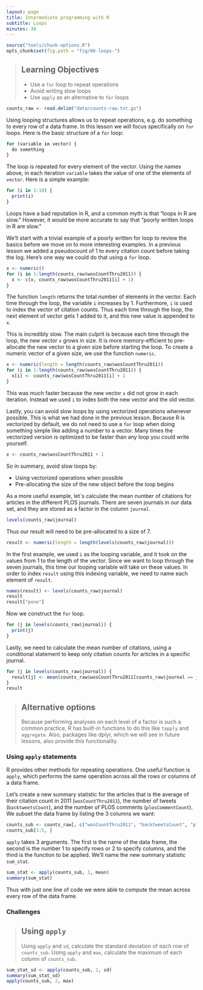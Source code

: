 ```yaml
---
layout: page
title: Intermediate programming with R
subtitle: Loops
minutes: 30
---
```


```r
source("tools/chunk-options.R")
opts_chunk$set(fig.path = "fig/06-loops-")
```

> ## Learning Objectives {.objectives}
>
> *  Use a `for` loop to repeat operations
> *  Avoid writing slow loops
> *  Use `apply` as an alternative to `for` loops

```r
counts_raw <- read.delim("data/counts-raw.txt.gz")
```

Using looping structures allows us to repeat operations, e.g. do something to every row of a data frame.
In this lesson we will focus specifically on `for` loops.
Here is the basic structure of a `for` loop:

```r
for (variable in vector) {
  do something
}
```

The loop is repeated for every element of the vector.
Using the names above, in each iteration `variable` takes the value of one of the elements of `vector`.
Here is a simple example:

```r
for (i in 1:10) {
  print(i)
}
```

Loops have a bad reputation in R, and a common myth is that "loops in R are slow."
However, it would be more accurate to say that "poorly written loops in R are slow."

We'll start with a trivial example of a poorly written for loop to review the basics before we move on to more interesting examples.
In a previous lesson we added a pseudocount of 1 to every citation count before taking the log.
Here's one way we could do that using a `for` loop.

```r
x <- numeric()
for (i in 1:length(counts_raw$wosCountThru2011)) {
  x <- c(x, counts_raw$wosCountThru2011[i] + 1)
}
```

The function `length` returns the total number of elements in the vector.
Each time through the loop, the variable `i` increases by 1.
Furthermore, `i` is used to index the vector of citation counts.
Thus each time through the loop, the next element of vector gets 1 added to it, and this new value is appended to `x`.

This is incredibly slow.
The main culprit is because each time through the loop,
the new vector `x` grows in size.
It is more memory-efficient to pre-allocate the new vector to a given size before starting the loop.
To create a numeric vector of a given size, we use the function `numeric`.

```r
x <- numeric(length = length(counts_raw$wosCountThru2011))
for (i in 1:length(counts_raw$wosCountThru2011)) {
  x[i] <- counts_raw$wosCountThru2011[i] + 1
}
```

This was much faster because the new vector `x` did not grow in each iteration.
Instead we used `i` to index both the new vector and the old vector.

Lastly, you can avoid slow loops by using vectorized operations whenever possible.
This is what we had done in the previous lesson.
Because R is vectorized by default, we do not need to use a `for` loop when doing something simple like adding a number to a vector.
Many times the vectorized version is optimized to be faster than any loop you could write yourself.

```r
x <- counts_raw$wosCountThru2011 + 1
```

So in summary, avoid slow loops by:

*  Using vectorized operations when possible
*  Pre-allocating the size of the new object before the loop begins

As a more useful example, let´s calculate the mean number of citations for articles in the different PLOS journals.
There are seven journals in our data set, and they are stored as a factor in the column `journal`.

```r
levels(counts_raw$journal)
```

Thus our result will need to be pre-allocated to a size of 7.

```r
result <- numeric(length = length(levels(counts_raw$journal)))
```

In the first example, we used `i` as the looping variable, and it took on the values from 1 to the length of the vector.
Since we want to loop through the seven journals, this time our looping variable will take on these values.
In order to index `result` using this indexing variable, we need to name each element of `result`.

```r
names(result) <- levels(counts_raw$journal)
result
result["pone"]
```

Now we construct the `for` loop.

```r
for (j in levels(counts_raw$journal)) {
  print(j)
}
```

Lastly, we need to calculate the mean number of citations, using a conditional statement to keep only citation counts for articles in a specific journal.

```r
for (j in levels(counts_raw$journal)) {
  result[j] <- mean(counts_raw$wosCountThru2011[counts_raw$journal == j])
}
result
```

> ## Alternative options {.challenge}
> 
> Because performing analyses on each level of a factor is such a common practice, R has built-in functions to do this like `tapply` and `aggregate`.
> Also, packages like dplyr, which we will see in future lessons, also provide this functionality.

### Using `apply` statements

R provides other methods for repeating operations.
One useful function is `apply`, which performs the same operation across all the rows or columns of a data frame.

Let's create a new summary statistic for the articles that is the average of their citation count in 2011 (`wosCountThru2011`), the number of tweets (`backtweetsCount`), and the number of PLOS comments (`plosCommentCount`).
We subset the data frame by listing the 3 columns we want:

```r
counts_sub <- counts_raw[, c("wosCountThru2011", "backtweetsCount", "plosCommentCount")]
counts_sub[1:5, ]
```

`apply` takes 3 arguments.
The first is the name of the data frame,
the second is the number 1 to specify rows or 2 to specify columns,
and the third is the function to be applied.
We'll name the new summary statistic `sum_stat`.

```r
sum_stat <- apply(counts_sub, 1, mean)
summary(sum_stat)
```

Thus with just one line of code we were able to compute the mean across every row of the data frame.

### Challenges

> ## Using `apply` {.challenge}
>
> Using `apply` and `sd`, calculate the standard deviation of each row of `counts_sub`.
> Using `apply` and `max`, calculate the maximum of each column of `counts_sub`.

```r
sum_stat_sd <- apply(counts_sub, 1, sd)
summary(sum_stat_sd)
apply(counts_sub, 2, max)
```
